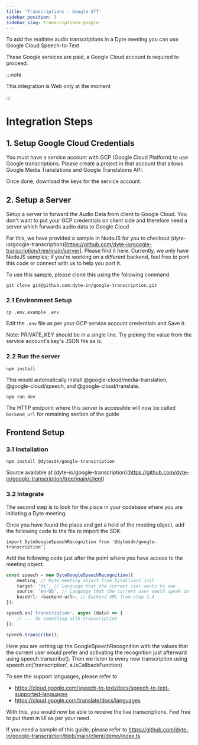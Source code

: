 ```yaml
---
title: 'Transcriptions - Google STT'
sidebar_position: 3
sidebar_slug: transcriptions-google
---
```


To add the realtime audio transcriptions in a Dyte meeting you can use Google Cloud Speech-to-Text

These Google services are paid, a Google Cloud account is required to proceed.

:::note

This integration is Web only at the moment

:::

# Integration Steps

## 1. Setup Google Cloud Credentials

You must have a service account with GCP (Google Cloud Platform) to use Google transcriptions. Please create a project in that account that allows Google Media Translations and Google Translations API.

Once done, download the keys for the service account.

## 2. Setup a Server

Setup a server to forward the Audio Data from client to Google Cloud. You don't want to put your GCP credentials on client side and therefore need a server which forwards audio data to Google Cloud

For this, we have provided a sample in NodeJS for you to checkout (dyte-io/google-transcription)[https://github.com/dyte-io/google-transcription/tree/main/server]. Please find it here. Currently, we only have NodeJS samples; if you're working on a different backend, feel free to port this code or connect with us to help you port it.

To use this sample, please clone this using the following command.

```
git clone git@github.com:dyte-in/google-transcription.git
```

### 2.1 Environment Setup

```
cp .env.example .env
```

Edit the `.env` file as per your GCP service account credentials and Save it.

Note: PRIVATE_KEY should be in a single line. Try picking the value from the service account's key's JSON file as is.

### 2.2 Run the server

```
npm install
```

This would automatically install @google-cloud/media-translation, @google-cloud/speech, and @google-cloud/translate.

```
npm run dev
```

The HTTP endpoint where this server is accessible will now be called `backend_url` for remaining section of the guide

## Frontend Setup

### 3.1 Installation

```
npm install @dytesdk/google-transcription
```

Source available at (dyte-io/google-transcription)(https://github.com/dyte-in/google-transcription/tree/main/client)

### 3.2 Integrate

The second step is to look for the place in your codebase where you are initiating a Dyte meeting.

Once you have found the place and got a hold of the meeting object, add the following code to the file to import the SDK.

```
import DyteGoogleSpeechRecognition from '@dytesdk/google-transcription';
```

Add the following code just after the point where you have access to the meeting object.

```ts
const speech = new DyteGoogleSpeechRecognition({
    meeting, // Dyte meeting object from DyteClient.init
    target: 'hi', // Language that the current user wants to see
    source: 'en-US', // Language that the current user would speak in
    baseUrl: <backend-url>, // Backend URL from step 2.4
});

speech.on('transcription', async (data) => {
    // ... do something with transcription
});

speech.transcribe();
```

Here you are setting up the GoogleSpeechRecognition with the values that the current user would prefer and activating the recognition just afterward using speech.transcribe(). Then we listen to every new transcription using speech.on(’transcription’, aJsCallbackFunction)

To see the support languages, please refer to

- https://cloud.google.com/speech-to-text/docs/speech-to-text-supported-languages
- https://cloud.google.com/translate/docs/languages

With this, you would now be able to receive the live transcriptions.
Feel free to put them in UI as per your need.

If you need a sample of this guide, please refer to https://github.com/dyte-in/google-transcription/blob/main/client/demo/index.ts
